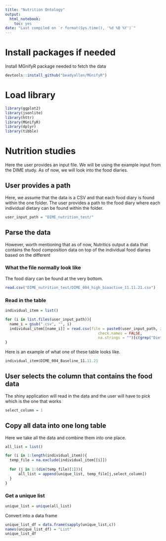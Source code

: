 ```yaml
---
title: "Nutrition Ontology"
output: 
  html_notebook:
    toc: yes
date: "Last compiled on `r format(Sys.time(), '%d %B %Y')`"
---
```


# Install packages if needed
Install MGnifyR package needed to fetch the data
```r
devtools::install_github("beadyallen/MGnifyR")
```

# Load library
```r
library(ggplot2)
library(jsonlite)
library(httr)
library(MGnifyR)
library(dplyr)
library(tibble)
```

# Nutrition studies
Here the user provides an input file. We will be using the example input from the DIME study. As of now, we will look into the food diaries.

## User provides a path
Here, we assume that the data is a CSV and that each food diary is found within the one folder. The user provides a path to the food diary where each individual dietary can be found within the folder.
```r
user_input_path = "DIME_nutrition_test/"
```

## Parse the data
However, worth mentioning that as of now, Nutritics output a data that contains the food composition data on top of the individual food diaries based on the different

### What the file normally look like
The food diary can be found at the very bottom.
```r
read.csv("DIME_nutrition_test/DIME_004_high_bioactive_11.11.21.csv")
```

### Read in the table
```r
individual_item = list()

for (i in list.files(user_input_path)){
  name_i = gsub(".csv", "", i)
  individual_item[[name_i]] = read.csv(file = paste0(user_input_path, i),
                                          check.names = FALSE, 
                                          na.strings = "")[c(grep("Diet L",read.csv(file = paste(user_input_path, i, sep = ""), check.names = FALSE)[,1]):dim(read.csv(file = paste(user_input_path, i, sep = ""), check.names = FALSE))[1]),1:3]
}
```

Here is an example of what one of these table looks like.
```r
individual_item$DIME_004_Baseline_11.11.21
```

## User selects the column that contains the food data
The shiny application will read in the data and the user will have to pick which is the one that works
```r
select_column = 1
```


## Copy all data into one long table
Here we take all the data and combine them into one place.
```r
all_list = list()

for (i in 1:length(individual_item)){
  temp_file = na.exclude(individual_item[[i]])
  
  for (j in 1:(dim(temp_file)[1])){
      all_list = append(unique_list, temp_file[j,select_column])
  }
}
```

### Get a unique list
```r
unique_list = unique(all_list)
```

Convert into a data frame
```r
unique_list_df = data.frame(sapply(unique_list,c))
names(unique_list_df) = "List"
unique_list_df
```

